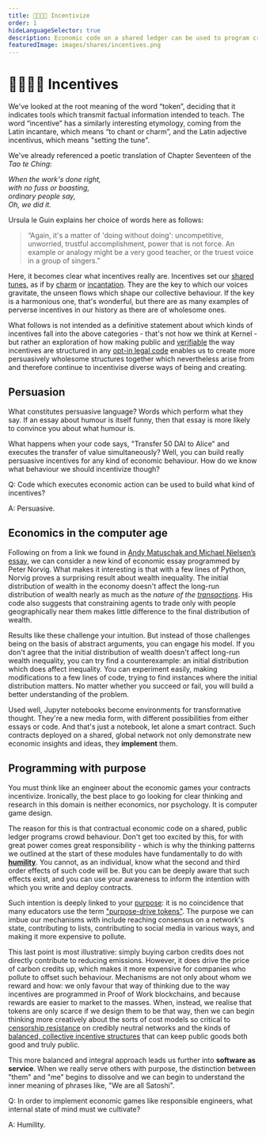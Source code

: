 ```yaml
---
title: 👨‍👩‍👧‍👦 Incentivize
order: 1
hideLanguageSelector: true
description: Economic code on a shared ledger can be used to program crowds. Here we begin the exploration of what kinds of programs we should think about writing and why.
featuredImage: images/shares/incentives.png
---
```


# 👨‍👩‍👧‍👦 Incentives

We've looked at the root meaning of the word “token”, deciding that it indicates tools which transmit factual information intended to teach. The word “incentive” has a similarly interesting etymology, coming from the Latin incantare, which means “to chant or charm”, and the Latin adjective incentivus, which means "setting the tune".

We've already referenced a poetic translation of Chapter Seventeen of the _Tao te Ching_:

_When the work's done right,_  
_with no fuss or boasting,_  
_ordinary people say,_  
_Oh, we did it._  

Ursula le Guin explains her choice of words here as follows:

> “Again, it's a matter of 'doing without doing': uncompetitive, unworried, trustful accomplishment, power that is not force. An example or analogy might be a very good teacher, or the truest voice in a group of singers.”

Here, it becomes clear what incentives really are. Incentives set our [shared tunes](/conversation/reciprocity/#braiding-sweetgrass), as if by [charm](/learn/module-1/understanding-ethereum/#generalised-compute) or [incantation](/learn/module-2/money-speech/#clarifying-metaphors). They are the key to which our voices gravitate, the unseen flows which shape our collective behaviour. If the key is a harmonious one, that's wonderful, but there are as many examples of perverse incentives in our history as there are of wholesome ones. 

What follows is not intended as a definitive statement about which kinds of incentives fall into the above categories - that's not how we think at Kernel - but rather an exploration of how making public and [verifiable](/learn/module-3/lock-it-open/#the-path-forward) the way incentives are structured in any [opt-in legal code](/learn/module-1/dreamers/#learning-the-language) enables us to create more persuasively wholesome structures together which nevertheless arise from and therefore continue to incentivise diverse ways of being and creating.

## Persuasion

What constitutes persuasive language? Words which perform what they say. If an <Link to="https://www-cs-faculty.stanford.edu/~knuth/smullyan.html">essay about humour</Link> is itself funny, then that essay is more likely to convince you about what humour is.

What happens when your code says, "Transfer 50 DAI to Alice" and executes the transfer of value simultaneously? Well, you can build really persuasive incentives for any kind of economic behaviour. How do we know what behaviour we should incentivize though?

<Flash>

<Card>

Q: Code which executes economic action can be used to build what kind of incentives?

A: Persuasive.

</Card>

</Flash>

## Economics in the computer age

Following on from a link we found in [Andy Matuschak and Michael Nielsen’s essay](https://github.com/norvig/pytudes/blob/master/ipynb/Economics.ipynb), we can consider a new kind of economic essay programmed by Peter Norvig. What makes it interesting is that with a few lines of Python, Norvig proves a surprising result about wealth inequality. The initial distribution of wealth in the economy doesn't affect the long-run distribution of wealth nearly as much as the *nature of the [transactions](/learn/module-4/self-enquiry/#signature-performances)*. His code also suggests that constraining agents to trade only with people geographically near them makes little difference to the final distribution of wealth.

Results like these challenge your intuition. But instead of those challenges being on the basis  of abstract arguments, you can engage his model. If you don't agree that the initial distribution of wealth doesn't affect long-run wealth inequality, you can try find a counterexample: an initial distribution which does affect inequality. You can experiment easily, making modifications to a few lines of code, trying to find instances where the initial distribution matters. No matter whether you succeed or fail, you will build a better understanding of the problem.

Used well, Jupyter notebooks become environments for transformative thought. They're a new media form, with different possibilities from either essays or code. And that's just a notebook, let alone a smart contract. Such contracts deployed on a shared, global network not only demonstrate new economic insights and ideas, they **implement** them.

## Programming with purpose

You must <Link to="https://blog.oceanprotocol.com/towards-a-practice-of-token-engineering-b02feeeff7ca">think like an engineer</Link> 
about the economic games your contracts incentivize. Ironically, the best place to go looking for clear thinking and research in this domain is neither economics, nor psychology. It is computer game design.

The reason for this is that contractual economic code on a shared, public ledger programs crowd behaviour. Don't get too excited by this, for with great power comes great responsibility - which is why the thinking patterns we outlined at the start of these modules have fundamentally to do with **[humility](/learn/module-3/humility/)**. You cannot, as an individual, know what the second and third order effects of such code will be. But you can be 
deeply aware that such effects exist, and you can use your awareness to inform the intention with which you write and deploy contracts.

Such intention is deeply linked to your [purpose](/learn/module-0/purpose/#full-brief): it is no coincidence that many educators use the term ["purpose-drive tokens"](https://github.com/Token-Economy-Book/EnglishOriginal/wiki/Purpose-Driven-Tokens). The purpose we can imbue our mechanisms with include reaching consensus on a network's state, contributing to lists, contributing to social media in various ways, and making it more expensive to pollute. 

This last point is most illustrative: simply buying carbon credits does not directly contribute to reducing emissions. However, it does drive the price of carbon credits up, which makes it more expensive for companies who pollute to offset such behaviour. Mechanisms are not only about whom we reward and how: we only favour that way of thinking due to the way incentives are programmed in Proof of Work blockchains, and because rewards are easier to market to the masses. When, instead, we realise that tokens are only scarce if we design them to be that way, then we can begin thinking more creatively about the sorts of cost models so critical to [censorship resistance](/learn/module-6/censorship-resistance/#economic-proof) on credibly neutral networks and the kinds of [balanced, collective incentive structures](/learn/module-6/serenity/#a-defenders-game) that can keep public goods both good and truly public.

This more balanced and integral approach leads us further into **software as service**. When we really serve others with purpose, the distinction between "them" and "me" begins to dissolve and we can begin to understand the inner meaning of phrases like, "We are all Satoshi".

<Flash>

<Card>

Q: In order to implement economic games like responsible engineers, what internal state of mind must we cultivate?

A: Humility.

</Card>

</Flash>

